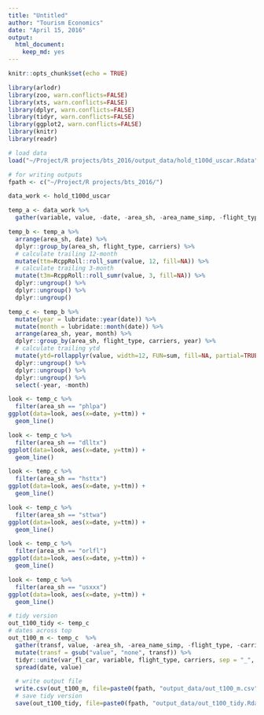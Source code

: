 ```yaml
---
title: "Untitled"
author: "Tourism Economics"
date: "April 15, 2016"
output: 
  html_document: 
    keep_md: yes
---
```


```r
knitr::opts_chunk$set(echo = TRUE)

```

```r
library(arlodr)
library(zoo, warn.conflicts=FALSE)
library(xts, warn.conflicts=FALSE)
library(dplyr, warn.conflicts=FALSE)
library(tidyr, warn.conflicts=FALSE)
library(ggplot2, warn.conflicts=FALSE)
library(knitr)
library(readr)

```

```r

# load data
load("~/Project/R projects/bts_2016/output_data/hold_t100d_uscar.Rdata")

# for writing outputs
fpath <- c("~/Project/R projects/bts_2016/")
```

```r

data_work <- hold_t100d_uscar

temp_a <- data_work %>%
  gather(variable, value, -date, -area_sh, -area_name_simp, -flight_type, -carriers)

temp_b <- temp_a %>%
  arrange(area_sh, date) %>%
  dplyr::group_by(area_sh, flight_type, carriers) %>%
  # calculate trailing 12-month
  mutate(ttm=RcppRoll::roll_sumr(value, 12, fill=NA)) %>% 
  # calculate trailing 3-month
  mutate(t3m=RcppRoll::roll_sumr(value, 3, fill=NA)) %>%
  dplyr::ungroup() %>%
  dplyr::ungroup() %>%
  dplyr::ungroup() 

temp_c <- temp_b %>%
  mutate(year = lubridate::year(date)) %>%
  mutate(month = lubridate::month(date)) %>%
  arrange(area_sh, year, month) %>%
  dplyr::group_by(area_sh, flight_type, carriers, year) %>%
  # calculate trailing ytd
  mutate(ytd=rollapplyr(value, width=12, FUN=sum, fill=NA, partial=TRUE))  %>%
  dplyr::ungroup() %>%
  dplyr::ungroup() %>%
  dplyr::ungroup() %>%
  select(-year, -month)

look <- temp_c %>%
  filter(area_sh == "phlpa")
ggplot(data=look, aes(x=date, y=ttm)) + 
  geom_line()

look <- temp_c %>%
  filter(area_sh == "dlltx")
ggplot(data=look, aes(x=date, y=ttm)) + 
  geom_line()

look <- temp_c %>%
  filter(area_sh == "hsttx")
ggplot(data=look, aes(x=date, y=ttm)) + 
  geom_line()

look <- temp_c %>%
  filter(area_sh == "sttwa")
ggplot(data=look, aes(x=date, y=ttm)) + 
  geom_line()

look <- temp_c %>%
  filter(area_sh == "orlfl")
ggplot(data=look, aes(x=date, y=ttm)) + 
  geom_line()

look <- temp_c %>%
  filter(area_sh == "usxxx")
ggplot(data=look, aes(x=date, y=ttm)) + 
  geom_line()
```

```r

# tidy version
out_t100_tidy <- temp_c
# dates across top
out_t100_m <- temp_c  %>%
  gather(transf, value, -area_sh, -area_name_simp, -flight_type, -carriers, -variable, -date) %>%
  mutate(transf = gsub("value", "none", transf)) %>%
  tidyr::unite(var_fl_car, variable, flight_type, carriers, sep = "_", remove=TRUE) %>%
  spread(date, value)

```


```r

  # write output file
  write.csv(out_t100_m, file=paste0(fpath, "output_data/out_t100_m.csv"), row.names=FALSE)
  # save tidy version
  save(out_t100_tidy, file=paste0(fpath, "output_data/out_t100_tidy.Rdata"))
  
```


